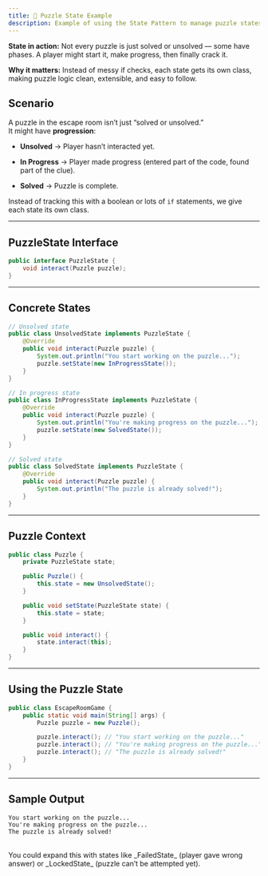 ```yaml
---
title: 🧩 Puzzle State Example
description: Example of using the State Pattern to manage puzzle states in a game.
---
```



**State in action:** Not every puzzle is just solved or unsolved — some have phases. A player might start it, make progress, then finally crack it.

**Why it matters:** Instead of messy if checks, each state gets its own class, making puzzle logic clean, extensible, and easy to follow.

## Scenario

A puzzle in the escape room isn’t just “solved or unsolved.”  
It might have **progression**:

- **Unsolved** → Player hasn’t interacted yet.
    
- **In Progress** → Player made progress (entered part of the code, found part of the clue).
    
- **Solved** → Puzzle is complete.
    

Instead of tracking this with a boolean or lots of `if` statements, we give each state its own class.

---

## PuzzleState Interface

```java
public interface PuzzleState {
    void interact(Puzzle puzzle);
}
```

---

## Concrete States

```java
// Unsolved state
public class UnsolvedState implements PuzzleState {
    @Override
    public void interact(Puzzle puzzle) {
        System.out.println("You start working on the puzzle...");
        puzzle.setState(new InProgressState());
    }
}

// In progress state
public class InProgressState implements PuzzleState {
    @Override
    public void interact(Puzzle puzzle) {
        System.out.println("You're making progress on the puzzle...");
        puzzle.setState(new SolvedState());
    }
}

// Solved state
public class SolvedState implements PuzzleState {
    @Override
    public void interact(Puzzle puzzle) {
        System.out.println("The puzzle is already solved!");
    }
}
```

---

## Puzzle Context

```java
public class Puzzle {
    private PuzzleState state;

    public Puzzle() {
        this.state = new UnsolvedState();
    }

    public void setState(PuzzleState state) {
        this.state = state;
    }

    public void interact() {
        state.interact(this);
    }
}
```

---

## Using the Puzzle State

```java
public class EscapeRoomGame {
    public static void main(String[] args) {
        Puzzle puzzle = new Puzzle();

        puzzle.interact(); // "You start working on the puzzle..."
        puzzle.interact(); // "You're making progress on the puzzle..."
        puzzle.interact(); // "The puzzle is already solved!"
    }
}
```

---

## Sample Output

```
You start working on the puzzle...
You're making progress on the puzzle...
The puzzle is already solved!
```
<br/>
<Aside type="caution" title='Key Idea' icon="star">
  You could expand this with states like _FailedState_ (player gave wrong answer) or _LockedState_ (puzzle can’t be attempted yet).
</Aside>
